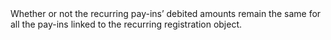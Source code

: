   

  
<ParamField body="FixedNextAmount" type="boolean" >     
Whether or not the recurring pay-ins’ debited amounts remain the same for all the pay-ins linked to the recurring registration object.  
</ParamField>